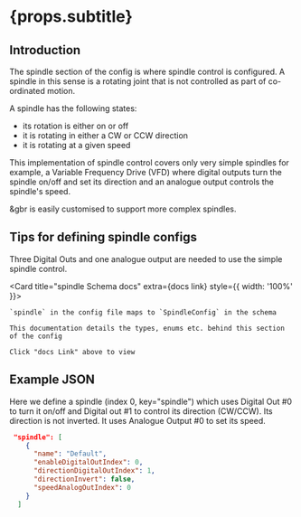 

# {props.subtitle}

## Introduction

The spindle section of the config is where spindle control is configured. A spindle in this sense is a rotating joint that is not controlled as part of co-ordinated motion.

A spindle has the following states:
* its rotation is either on or off
* it is rotating in either a CW or CCW direction
* it is rotating at a given speed

This implementation of spindle control covers only very simple spindles for example, a Variable Frequency Drive (VFD) where digital outputs turn the spindle on/off and set its direction and an analogue output controls the spindle's speed.

&gbr is easily customised to support more complex spindles.

## Tips for defining spindle configs

Three Digital Outs and one analogue output are needed to use the simple spindle control.

<Card title="spindle Schema docs" extra={<GlowsiteLink to="/docs/types/SpindleConfig">docs link</GlowsiteLink>} style={{ width: '100%' }}>

    `spindle` in the config file maps to `SpindleConfig` in the schema

    This documentation details the types, enums etc. behind this section of the config

    Click "docs Link" above to view
</Card>

## Example JSON

Here we define a spindle (index 0, key="spindle") which uses Digital Out #0 to turn it on/off and Digital out #1 to control its direction (CW/CCW). Its direction is not inverted. It uses Analogue Output #0 to set its speed.

```json
 "spindle": [
    {
      "name": "Default",
      "enableDigitalOutIndex": 0,
      "directionDigitalOutIndex": 1,
      "directionInvert": false,
      "speedAnalogOutIndex": 0
    }
  ]
```

